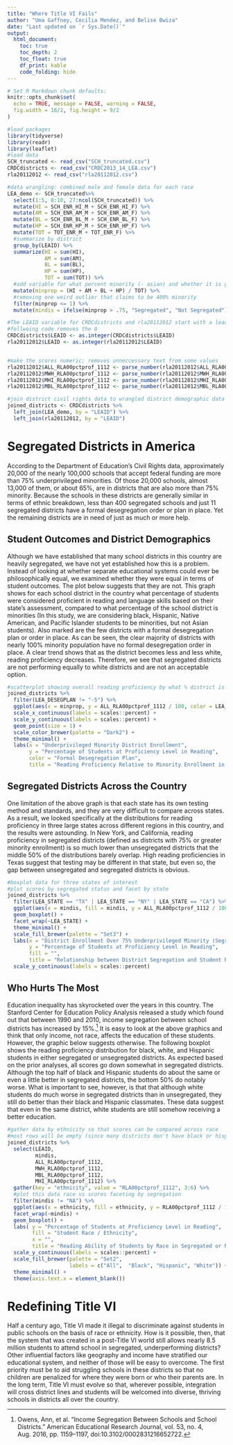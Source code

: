 ---
title: "Where Title VI Fails"
author: "Uma Gaffney, Cecilia Mendez, and Belise Bwiza"
date: "Last updated on `r Sys.Date()`"
output:
  html_document:
    toc: true
    toc_depth: 2
    toc_float: true
    df_print: kable
    code_folding: hide
---
```{r, echo=FALSE, message=FALSE, warning=FALSE}
# Set R Markdown chunk defaults:
knitr::opts_chunk$set(
  echo = TRUE, message = FALSE, warning = FALSE, 
  fig.width = 16/2, fig.height = 9/2
)
```

```{r}
#load packages
library(tidyverse)
library(readr)
library(leaflet)
#load data
SCH_truncated <- read_csv("SCH_truncated.csv")
CRDCdistricts <- read_csv("CRDC2013_14_LEA.csv")
rla20112012 <- read_csv("rla20112012.csv")

#data wrangling: combined male and female data for each race
LEA_demo <- SCH_truncated%>% 
  select(1:5, 8:10, 27:ncol(SCH_truncated)) %>%
  mutate(HI = SCH_ENR_HI_M + SCH_ENR_HI_F) %>%
  mutate(AM = SCH_ENR_AM_M + SCH_ENR_AM_F) %>%
  mutate(BL = SCH_ENR_BL_M + SCH_ENR_BL_F) %>%
  mutate(HP = SCH_ENR_HP_M + SCH_ENR_HP_F) %>%
  mutate(TOT = TOT_ENR_M + TOT_ENR_F) %>%
  #summarize by district
  group_by(LEAID) %>%
  summarize(HI = sum(HI), 
            AM = sum(AM), 
            BL = sum(BL), 
            HP = sum(HP), 
            TOT = sum(TOT)) %>%
  #add variable for what percent minority (- asian) and whether it is greater than 75%
  mutate(minprop = (HI + AM + BL + HP) / TOT) %>%
  #removing one weird outlier that claims to be 400% minority
  filter(minprop <= 1) %>%
  mutate(mindis = ifelse(minprop > .75, "Segregated", "Not Segregated"))

#The LEAID variable for CRDCdistricts and rla20112012 start with a leading 0
#follwoing code removes the 0
CRDCdistricts$LEAID <- as.integer(CRDCdistricts$LEAID)
rla20112012$LEAID <- as.integer(rla20112012$LEAID)


#make the scores numeric; removes unneccessary text from some values 
rla20112012$ALL_RLA00pctprof_1112 <- parse_number(rla20112012$ALL_RLA00pctprof_1112)
rla20112012$MWH_RLA00pctprof_1112 <- parse_number(rla20112012$MWH_RLA00pctprof_1112)
rla20112012$MHI_RLA00pctprof_1112 <- parse_number(rla20112012$MHI_RLA00pctprof_1112)
rla20112012$MBL_RLA00pctprof_1112 <- parse_number(rla20112012$MBL_RLA00pctprof_1112)

#join district civil rights data to wrangled district demographic data and district scores data
joined_districts <- CRDCdistricts %>%
  left_join(LEA_demo, by = "LEAID") %>%
  left_join(rla20112012, by = "LEAID")
```

# Segregated Districts in America

According to the Department of Education's Civil Rights data, approximately 20,000 of the nearly 100,000 schools that accept federal funding are more than 75% underprivileged minorities. Of those 20,000 schools, almost 13,000 of them, or about 65%, are in districts that are also more than 75% minority. Because the schools in these districts are generally similar in terms of ethnic breakdown, less than 400 segregated schools and just 11 segregated districts have a formal desegregation order or plan in place. Yet the remaining districts are in need of just as much or more help.

## Student Outcomes and District Demographics

Although we have established that many school districts in this country are heavily segregated, we have not yet established how this is a problem. Instead of looking at whether separate educational systems could ever be philosophically equal, we examined whether they were equal in terms of student outcomes. The plot below suggests that they are not. This graph shows for each school district in the country what percentage of students were considered proficient in reading and language skills based on their state’s assessment, compared to what percentage of the school district is minorities (In this study, we are considering black, Hispanic, Native American, and Pacific Islander students to be minorities, but not Asian students). Also marked are the few districts with a formal desegregation plan or order in place. As can be seen, the clear majority of districts with nearly 100% minority population have no formal desegregation order in place. A clear trend shows that as the district becomes less and less white, reading proficiency decreases. Therefore, we see that segregated districts are not performing equally to white districts and are not an acceptable option.

```{r}

#scatterplot showing overall reading proficiency by what % district is black or hispanic
joined_districts %>%
  filter(LEA_DESEGPLAN != "-5") %>%
  ggplot(aes(x = minprop, y = ALL_RLA00pctprof_1112 / 100, color = LEA_DESEGPLAN)) + 
  scale_x_continuous(labels = scales::percent) +
  scale_y_continuous(labels = scales::percent) +
  geom_point(size = 1) + 
  scale_color_brewer(palette = "Dark2") +
  theme_minimal() +
  labs(x = "Underprivileged Minority District Enrollment",
       y = "Percentage of Students at Proficiency Level in Reading", 
       color = "Formal Desegregation Plan",
       title = "Reading Proficiency Relative to Minority Enrollment in Districts")


```

## Segregated Districts Across the Country

One limitation of the above graph is that each state has its own testing method and standards, and they are very difficult to compare across states. As a result, we looked specifically at the distributions for reading proficiency in three large states across different regions in this country, and the results were astounding. In New York, and California, reading proficiency in segregated districts (defined as districts with 75% or greater minority enrollment) is so much lower than unsegregated districts that the middle 50% of the distributions barely overlap. High reading proficiencies in Texas suggest that testing may be different in that state, but even so, the gap between unsegregated and segregated districts is obvious.

```{r}
#boxplot data for three states of interest
#plot scores by segregated status and facet by state
joined_districts %>%
  filter(LEA_STATE == "TX" | LEA_STATE == "NY" | LEA_STATE == "CA") %>%
  ggplot(aes(x = mindis, fill = mindis, y = ALL_RLA00pctprof_1112 / 100)) + 
  geom_boxplot() + 
  facet_wrap(~LEA_STATE) + 
  theme_minimal() + 
  scale_fill_brewer(palette = "Set3") +
  labs(x = "District Enrollment Over 75% Underprivileged Minority (Segregated)", 
       y = "Percentage of Students at Proficiency Level in Reading", 
       fill = "", 
       title = "Relationship between District Segregation and Student Reading Level in Three States") +
  scale_y_continuous(labels = scales::percent)
```


## Who Hurts The Most

Education inequality has skyrocketed over the years in this country. The Stanford Center for Education Policy Analysis released a study which found out that between 1990 and 2010, income segregation between school districts has increased by 15%.^[  Owens, Ann, et al. “Income Segregation Between Schools and School Districts.” American Educational Research Journal, vol. 53, no. 4, Aug. 2016, pp. 1159–1197, doi:10.3102/0002831216652722.] It is easy to look at the above graphics and think that only income, not race, affects the education of these students. However, the graphic below suggests otherwise. 
The following boxplot shows the reading proficiency distribution for black, white, and Hispanic students in either segregated or unsegregated districts. As expected based on the prior analyses, all scores go down somewhat in segregated districts. Although the top half of black and Hispanic students do about the same or even a little better in segregated districts, the bottom 50% do notably worse. What is important to see, however, is that that although white students do much worse in segregated districts than in unsegregated, they still do better than their black and Hispanic classmates. These data suggest that even in the same district, white students are still somehow receiving a better education. 



```{r}
#gather data by ethnicity so that scores can be compared across race
#most rows will be empty (since many districts don't have black or hispanic students)
joined_districts %>%
  select(LEAID, 
         mindis, 
         ALL_RLA00pctprof_1112, 
         MWH_RLA00pctprof_1112, 
         MBL_RLA00pctprof_1112, 
         MHI_RLA00pctprof_1112) %>%
  gather(key = "ethnicity", value = "RLA00pctprof_1112", 3:6) %>%
  #plot this data race vs scores faceting by segregation
  filter(mindis != "NA") %>%
  ggplot(aes(x = ethnicity, fill = ethnicity, y = RLA00pctprof_1112 / 100)) + 
  facet_wrap(~mindis) + 
  geom_boxplot() + 
  labs( y = "Percentage of Students at Proficiency Level in Reading", 
        fill = "Student Race / Ethnicity", 
        x = "", 
        title = "Reading Ability of Students by Race in Segregated or Not Segregated Districts") + 
  scale_y_continuous(labels = scales::percent) +
  scale_fill_brewer(palette = "Set2", 
                    labels = c("All",  "Black", "Hispanic", "White")) +
  theme_minimal() +
  theme(axis.text.x = element_blank())

```

# Redefining Title VI
Half a century ago, Title VI made it illegal to discriminate against students in public schools on the basis of race or ethnicity. How is it possible, then, that the system that was created in a post-Title VI world still allows nearly 8.5 million students to attend school in segregated, underperforming districts? Other influential factors like geography and income have stratified our educational system, and neither of those will be easy to overcome. The first priority must be to aid struggling schools in these districts so that no children are penalized for where they were born or who their parents are. In the long term, Title VI must evolve so that, wherever possible, integration will cross district lines and students will be welcomed into diverse, thriving schools in districts all over the country. 